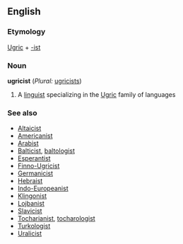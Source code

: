 ==English==
===Etymology===
[[Ugric]] + [[-ist]]
===Noun===
'''ugricist''' (''Plural:'' [[ugricists]])

#A [[linguist]] specializing in the [[Ugric]] family of languages
===See also===
*[[Altaicist]]
*[[Americanist]]
*[[Arabist]]
*[[Balticist]], [[baltologist]]
*[[Esperantist]]
*[[Finno-Ugricist]]
*[[Germanicist]]
*[[Hebraist]]
*[[Indo-Europeanist]]
*[[Klingonist]]
*[[Lojbanist]]
*[[Slavicist]]
*[[Tocharianist]], [[tocharologist]]
*[[Turkologist]]
*[[Uralicist]]